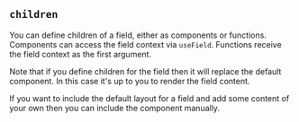 
## `children`

You can define children of a field, either as components or functions.
Components can access the field context via `useField`.
Functions receive the field context as the first argument.

Note that if you define children for the field then it will
replace the default <FieldLayoutLink/> component.  In this case it&apos;s
up to you to render the field content.

If you want to include the default layout for a field and add
some content of your own then you can include the <FieldLayoutLink/> component
manually.

<Example
  Component={Functions}
  code={FunctionsSrc}
  caption="children"
  expand
/>
